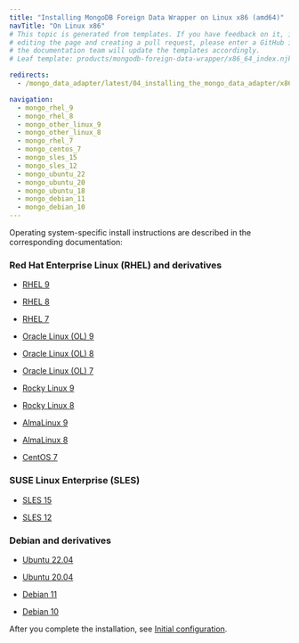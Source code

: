 ```yaml
---
title: "Installing MongoDB Foreign Data Wrapper on Linux x86 (amd64)"
navTitle: "On Linux x86"
# This topic is generated from templates. If you have feedback on it, instead of
# editing the page and creating a pull request, please enter a GitHub issue and
# the documentation team will update the templates accordingly.
# Leaf template: products/mongodb-foreign-data-wrapper/x86_64_index.njk

redirects:
  - /mongo_data_adapter/latest/04_installing_the_mongo_data_adapter/x86_amd64/

navigation:
  - mongo_rhel_9
  - mongo_rhel_8
  - mongo_other_linux_9
  - mongo_other_linux_8
  - mongo_rhel_7
  - mongo_centos_7
  - mongo_sles_15
  - mongo_sles_12
  - mongo_ubuntu_22
  - mongo_ubuntu_20
  - mongo_ubuntu_18
  - mongo_debian_11
  - mongo_debian_10
---
```


Operating system-specific install instructions are described in the corresponding documentation:

### Red Hat Enterprise Linux (RHEL) and derivatives

- [RHEL 9](mongo_rhel_9)

- [RHEL 8](mongo_rhel_8)

- [RHEL 7](mongo_rhel_7)

- [Oracle Linux (OL) 9](mongo_rhel_9)

- [Oracle Linux (OL) 8](mongo_rhel_8)

- [Oracle Linux (OL) 7](mongo_rhel_7)

- [Rocky Linux 9](mongo_other_linux_9)

- [Rocky Linux 8](mongo_other_linux_8)

- [AlmaLinux 9](mongo_other_linux_9)

- [AlmaLinux 8](mongo_other_linux_8)

- [CentOS 7](mongo_centos_7)

### SUSE Linux Enterprise (SLES)

- [SLES 15](mongo_sles_15)

- [SLES 12](mongo_sles_12)

### Debian and derivatives

- [Ubuntu 22.04](mongo_ubuntu_22)

- [Ubuntu 20.04](mongo_ubuntu_20)

- [Debian 11](mongo_debian_11)

- [Debian 10](mongo_debian_10)

After you complete the installation, see [Initial configuration](../../configuring).
